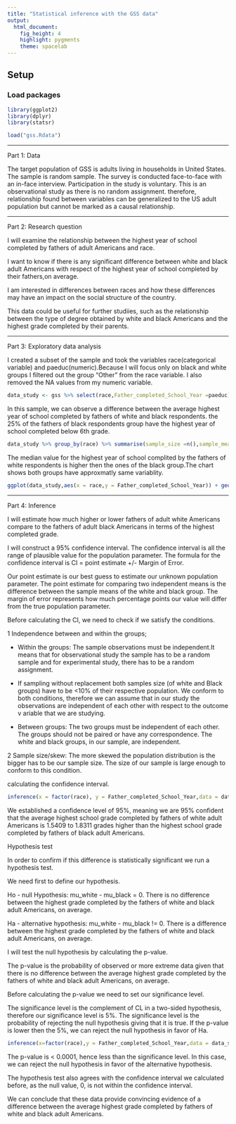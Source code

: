 ---
title: "Statistical inference with the GSS data"
output: 
  html_document: 
    fig_height: 4
    highlight: pygments
    theme: spacelab
---

## Setup

### Load packages

```{r load-packages, message = FALSE}
library(ggplot2)
library(dplyr)
library(statsr)
```



```{r load-data}
load("gss.Rdata")
```



* * *

Part 1: Data

The target population of GSS is adults living in households in United States. The sample is random sample. The survey is conducted face-to-face with an in-face interview. Participation in the study is voluntary.
This is an observational study as there is no random assignment. therefore, relationship found between variables can be generalized to the US adult population but cannot be marked as a causal relationship.

* * *

Part 2: Research question

I will examine the relationship between the highest year of school completed by fathers of adult Americans and race.

I want to know if there is any significant difference between white and black adult Americans with respect of the highest year of school completed by their fathers,on average. 

I am interested in differences between races and how these differences may have an impact on the social structure of the country. 

This data could be useful for further studiies, such as  the relationship between the type of degree obtained by white and black Americans and the highest grade completed by their parents. 

* * *

Part 3: Exploratory data analysis

I created a subset of the sample and took the variables race(categorical variable) and paeduc(numeric).Because I will focus only on black and white groups I filtered out the group "Other" from the race variable. I also removed the NA values from my numeric variable.

```{r}
data_study <- gss %>% select(race,Father_completed_School_Year =paeduc) %>% filter(!is.na(Father_completed_School_Year ),race != "Other")
```


In this sample, we can observe a difference between the average highest year of school completed by fathers of white and black respondents. the 25% of the fathers of black respondents group have the highest year of school completed below 6th grade. 

```{r   }
data_study %>% group_by(race) %>% summarise(sample_size =n(),sample_mean = mean(Father_completed_School_Year), sample_sd = sd(Father_completed_School_Year),sample_median =(median(Father_completed_School_Year)),first_quartile = quantile(Father_completed_School_Year,0.25),thrid_quartile = quantile(Father_completed_School_Year,0.75),min =min(Father_completed_School_Year),max =max(Father_completed_School_Year))


```

The median value  for the highest year of school complited by the fathers of white respondents is higher then the ones of the black group.The chart shows both groups have approxmatly same variablity.

```{r}
ggplot(data_study,aes(x = race,y = Father_completed_School_Year)) + geom_boxplot()
```

* * *

 Part 4: Inference

I will estimate how much higher or lower fathers of adult white Americans compare to the fathers of adult black Americans in terms of the highest completed grade.

I will construct a  95% confidence interval. 
The confidence interval is all the range of plausible value for the population parameter.
The formula for the confidence interval is CI = point estimate +/- Margin of Error.

Our point estimate is our best guess to estimate our unknown population parameter.
The point estimate for comparing two independent means is the difference between the sample means of the white and black group. 
The margin of error represents how much percentage points our value will differ from the true population parameter.


Before calculating the CI, we need to check if we satisfy the conditions.

1 Independence between and within the groups;

 - Within the groups: The sample observations must be independent.It means that for observational study the sample has to be a random sample and for experimental study, there has to be a random assignment. 
 
 - If sampling without replacement both samples size (of white and Black groups) have to be <10% of their respective population. 
  We conform to both conditions, therefore we can assume that in our study the observations are independent of each other with respect to the outcome v     ariable that we are studying. 
  
- Between groups: The two groups must be independent of each other. The groups should not be paired or have any correspondence. 
   The white and black groups, in our sample,  are independent.  
   
2 Sample size/skew: The more skewed the population distribution is the bigger has to be our sample size. The size of our sample is large enough to conform to this condition. 

calculating the confidence interval.

```{r}
inference(x = factor(race), y = Father_completed_School_Year,data = data_study,statistic = "mean",type = "ci",method = "theoretical")
```



We established a confidence level of 95%, meaning we are 95% confident that the average highest school grade completed by fathers of white adult Americans is  1.5409 to 1.8311 grades higher than the highest school grade completed by fathers of black adult Americans. 


Hypothesis test

In order to confirm if this difference is statistically significant we run a hypothesis test.

We need first to define our hypothesis.

Ho - null Hypothesis: mu_white - mu_black = 0. There is no difference between the highest grade completed by the fathers of white and black adult Americans, on average.

Ha - alternative hypothesis: mu_white - mu_black != 0. There is a difference between the highest grade completed by the fathers of white and black adult Americans, on average.

I will test the null hypothesis by calculating the p-value. 

The p-value is the probability of observed or more extreme data given that there is no difference between the average highest grade completed by the fathers of white and black adult Americans, on average.

Before calculating the p-value we need to set our significance level. 

The significance level is the complement of CL in a two-sided hypothesis, therefore our significance level is 5%. 
The significance level is the probability of rejecting the null hypothesis giving that it is true. If the p-value is lower then the 5%, we can reject the null hypothesis in favor of Ha.

```{r}


inference(x=factor(race),y = Father_completed_School_Year,data = data_study,statistic ="mean",type ="ht",method = "theoretical",null = 0, alternative ="twosided")

```



The p-value is  < 0.0001, hence less than the significance level. In this case, we can reject the null hypothesis in favor of the alternative hypothesis. 

The hypothesis test also agrees  with the confidence interval we calculated before, as the null value, 0, is not within the confidence interval.

We can conclude that these data provide convincing evidence of a difference between the average highest grade completed by fathers of white and black adult Americans.
